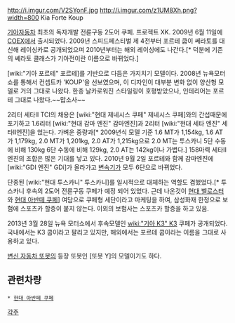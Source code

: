 http://i.imgur.com/V2SYonF.jpg
http://i.imgur.com/z1UM8Xh.png?width=800
Kia Forte Koup

[[기아자동차]] 최초의 독자개발 전륜구동 2도어 쿠페. 프로젝트 XK. 2009년 6월 11일에 [[COEX]]에서 출시되었다. 2009년 스피드페스티벌 제 4전부터 포르테 쿱이 쎄라토를 대신해 레이싱카로 공개되었으며 2010년부터는 해외 레이싱에도 나간다.[* 덕분에 기존의 쎄라토 클래스가 기아전이란 이름으로 바뀌었다.]

[wiki:"기아 포르테" 포르테]를 기반으로 다듬은 가지치기 모델이다. 2008년 뉴욕모터쇼를 통해서 컨셉트카 'KOUP'을 선보였으며, 이 디자인이 대부분 변화 없이 양산형 모델로 거의 그대로 나왔다. 한층 날카로워진 스타일링이 호평받았으나, 인테리어는 포르테 그대로 나왔다.~~맙소사~~

2리터 세타II TCI의 채용은 [wiki:"현대 제네시스 쿠페" 제네시스 쿠페]와의 간섭때문에 포기하고 1.6리터 [wiki:"현대 감마 엔진" 감마엔진]과 2리터 [wiki:"현대 세타 엔진" 세타II엔진]을 얹는다. 가벼운 중량과[* 2009년식 모델 기준 1.6 MT가 1,154kg, 1.6 AT가 1,179kg, 2.0 MT가 1,201kg, 2.0 AT가 1,215kg으로 2.0 MT는 투스카니 5단 수동에 비해 130kg 6단 수동에 비해 129kg, 2.0 AT는 142kg이나 가볍다.] 158마력 세타II엔진의 조합은 많은 기대를 낳고 있다. 2010년 9월 2일 포르테와 함께 감마엔진에 [wiki:"GDI 엔진" GDi]가 올라가고 [[변속기]]가 모두 6단으로 바뀌었다.

단종된 [wiki:"현대 투스카니" 투스카니]를 일시적으로 대체하는 역할도 겸했었다.[* 투스카니 후속의 2도어 전륜구동 쿠페가 예정 되어 있었다. 근데 나온것이 [[현대 벨로스터]] 와 [[현대 아반떼 쿠페]]] 여담으로 쿠페형 세단이라고 마케팅을 하여, 삼성화재 한정으로 보험에 스포츠카 할증이 붙지 않는다. 이외의 보험사는 스포츠카 할증을 하고 있음.

2013년 3월 28일 뉴욕 모터쇼에서 후속모델인 [[wiki:"기아 K3" K3]] 쿠페가 공개되었다. 국내에서는 K3 쿱이라고 팔리고 있지만, 해외에서는 포르테 쿱이라는 이름을 그대로 사용하고 있다.

[[변신 자동차 또봇]]의 등장 또봇인 [또봇 Y]의 모델이기도 하다.

== 관련차량 ==
 * [[현대 아반떼 쿠페]]

[[각주]]
